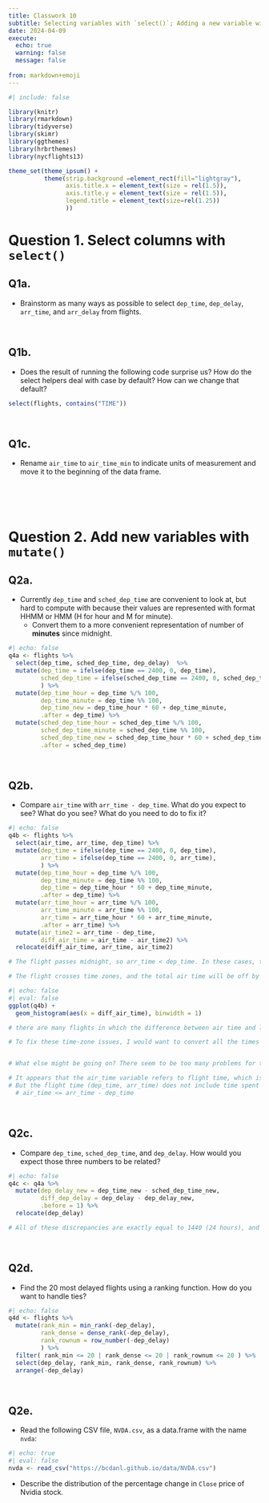 ```yaml
---
title: Classwork 10
subtitle: Selecting variables with `select()`; Adding a new variable with `mutate()`
date: 2024-04-09
execute: 
  echo: true
  warning: false
  message: false
  
from: markdown+emoji
---
```

```r
#| include: false

library(knitr)
library(rmarkdown)
library(tidyverse)
library(skimr)
library(ggthemes)
library(hrbrthemes)
library(nycflights13)

theme_set(theme_ipsum() +
          theme(strip.background =element_rect(fill="lightgray"),
                axis.title.x = element_text(size = rel(1.5)),
                axis.title.y = element_text(size = rel(1.5)),
                legend.title = element_text(size=rel(1.25))
                ))
```



# Question 1. Select columns with `select()`

## Q1a.

- Brainstorm as many ways as possible to select `dep_time`, `dep_delay`, `arr_time`, and `arr_delay` from flights.

<br>

## Q1b.

- Does the result of running the following code surprise us? How do the select helpers deal with case by default? How can we change that default?

```r
select(flights, contains("TIME"))
```

<br>

## Q1c.
- Rename `air_time` to `air_time_min` to indicate units of measurement and move it to the beginning of the data frame.


<br><br><br>

# Question 2. Add new variables with `mutate()`

## Q2a.
 
- Currently `dep_time` and `sched_dep_time` are convenient to look at, but hard to compute with because their values are represented with format HHMM or HMM (H for hour and M for minute).
  - Convert them to a more convenient representation of number of **minutes** since midnight.

```r
#| echo: false
q4a <- flights %>% 
  select(dep_time, sched_dep_time, dep_delay)  %>% 
  mutate(dep_time = ifelse(dep_time == 2400, 0, dep_time),
         sched_dep_time = ifelse(sched_dep_time == 2400, 0, sched_dep_time)
         ) %>% 
  mutate(dep_time_hour = dep_time %/% 100,
         dep_time_minute = dep_time %% 100,
         dep_time_new = dep_time_hour * 60 + dep_time_minute,
         .after = dep_time) %>% 
  mutate(sched_dep_time_hour = sched_dep_time %/% 100,
         sched_dep_time_minute = sched_dep_time %% 100,
         sched_dep_time_new = sched_dep_time_hour * 60 + sched_dep_time_minute,
         .after = sched_dep_time)
```

<br>

## Q2b. 

- Compare `air_time` with `arr_time - dep_time`. What do you expect to see? What do you see? What do you need to do to fix it?

```r
#| echo: false
q4b <- flights %>% 
  select(air_time, arr_time, dep_time) %>% 
  mutate(dep_time = ifelse(dep_time == 2400, 0, dep_time),
         arr_time = ifelse(dep_time == 2400, 0, arr_time),
         ) %>% 
  mutate(dep_time_hour = dep_time %/% 100,
         dep_time_minute = dep_time %% 100,
         dep_time = dep_time_hour * 60 + dep_time_minute,
         .after = dep_time) %>% 
  mutate(arr_time_hour = arr_time %/% 100,
         arr_time_minute = arr_time %% 100,
         arr_time = arr_time_hour * 60 + arr_time_minute,
         .after = arr_time) %>% 
  mutate(air_time2 = arr_time - dep_time,
         diff_air_time = air_time - air_time2) %>% 
  relocate(diff_air_time, arr_time, air_time2)

# The flight passes midnight, so arr_time < dep_time. In these cases, the difference in airtime should be by 24 hours (1,440 minutes).

# The flight crosses time zones, and the total air time will be off by hours (multiples of 60). All flights in flights departed from New York City and are domestic flights in the US. This means that flights will all be to the same or more westerly time zones. Given the time-zones in the US, the differences due to time-zone should be 60 minutes (Central) 120 minutes (Mountain), 180 minutes (Pacific), 240 minutes (Alaska), or 300 minutes (Hawaii).
```

```r
#| echo: false
#| eval: false
ggplot(q4b) +
  geom_histogram(aes(x = diff_air_time), binwidth = 1)

# there are many flights in which the difference between air time and local arrival and departure times is not divisible by 60.

# To fix these time-zone issues, I would want to convert all the times to a date-time to handle overnight flights, and from local time to a common time zone, most likely UTC, to handle flights crossing time-zones. 


# What else might be going on? There seem to be too many problems for this to be data entry problems.

# It appears that the air_time variable refers to flight time, which is defined as the time between wheels-off (take-off) and wheels-in (landing).
# But the flight time (dep_time, arr_time) does not include time spent on the runway taxiing to and from gates.
  # air_time <= arr_time - dep_time

```

<br>

## Q2c.

- Compare `dep_time`, `sched_dep_time`, and `dep_delay`. How would you expect those three numbers to be related?

```r
#| echo: false
q4c <- q4a %>% 
  mutate(dep_delay_new = dep_time_new - sched_dep_time_new,
         diff_dep_delay = dep_delay - dep_delay_new,
         .before = 1) %>% 
  relocate(dep_delay)

# All of these discrepancies are exactly equal to 1440 (24 hours), and the flights with these discrepancies were scheduled to depart later in the day.
```

<br>

## Q2d.

- Find the 20 most delayed flights using a ranking function. How do you want to handle ties? 

```r
#| echo: false
q4d <- flights %>% 
  mutate(rank_min = min_rank(-dep_delay),
         rank_dense = dense_rank(-dep_delay),
         rank_rownum = row_number(-dep_delay)
         ) %>% 
  filter( rank_min <= 20 | rank_dense <= 20 | rank_rownum <= 20 ) %>% 
  select(dep_delay, rank_min, rank_dense, rank_rownum) %>% 
  arrange(-dep_delay)
```

<br>

## Q2e.
- Read the following CSV file, `NVDA.csv`, as a data.frame with the name `nvda`:
```r
#| echo: true
#| eval: false
nvda <- read_csv("https://bcdanl.github.io/data/NVDA.csv")
```

- Describe the distribution of the percentage change in `Close` price of Nvidia stock.



